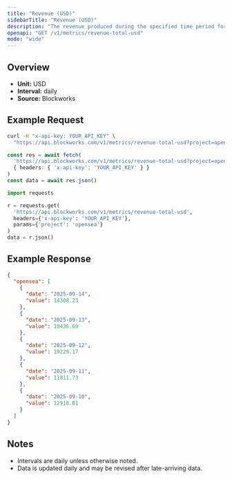 ```yaml
---
title: "Revenue (USD)"
sidebarTitle: "Revenue (USD)"
description: "The revenue produced during the specified time period for given project."
openapi: "GET /v1/metrics/revenue-total-usd"
mode: "wide"
---
```


## Overview

- **Unit:** USD
- **Interval:** daily
- **Source:** Blockworks

## Example Request

<CodeGroup>

```bash cURL
curl -H "x-api-key: YOUR_API_KEY" \
  "https://api.blockworks.com/v1/metrics/revenue-total-usd?project=opensea"
```

```typescript TypeScript
const res = await fetch(
  'https://api.blockworks.com/v1/metrics/revenue-total-usd?project=opensea',
  { headers: { 'x-api-key': 'YOUR_API_KEY' } }
)
const data = await res.json()
```

```python Python
import requests

r = requests.get(
  'https://api.blockworks.com/v1/metrics/revenue-total-usd',
  headers={'x-api-key': 'YOUR_API_KEY'},
  params={'project': 'opensea'}
)
data = r.json()
```

</CodeGroup>

## Example Response

```json
{
  "opensea": [
    {
      "date": "2025-09-14",
      "value": 14308.23
    },
    {
      "date": "2025-09-13",
      "value": 10436.69
    },
    {
      "date": "2025-09-12",
      "value": 19229.17
    },
    {
      "date": "2025-09-11",
      "value": 11811.73
    },
    {
      "date": "2025-09-10",
      "value": 12918.81
    }
  ]
}
```

## Notes
- Intervals are daily unless otherwise noted.
- Data is updated daily and may be revised after late-arriving data.